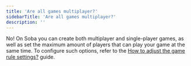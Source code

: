 ```yaml
---
title: 'Are all games multiplayer?'
sidebarTitle: 'Are all games multiplayer?'
description: ''
---
```


No! On Soba you can create both multiplayer and single-player games, as well as set the maximum amount of players that can play your game at the same time. To configure such options, refer to the [How to adjust the game rule settings?](creating-your-game/managing-your-game/rules) guide.

